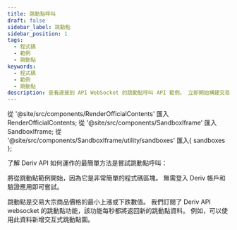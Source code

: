 ```yaml
---
title: 跳動點呼叫
draft: false
sidebar_label: 跳動點
sidebar_position: 1
tags:
  - 程式碼
  - 範例
  - 跳動點
keywords:
  - 程式碼
  - 範例
  - 跳動點
description: 查看連接到 API WebSocket 的跳動點呼叫 API 範例。 立即開始構建交易應用程式！
---
```


從 '@site/src/components/RenderOfficialContents' 匯入 RenderOfficialContents;
從 '@site/src/components/SandboxIframe' 匯入 SandboxIframe;
從 '@site/src/components/SandboxIframe/utility/sandboxes' 匯入{ sandboxes };

<RenderOfficialContents>
  <p>了解 Deriv API 如何運作的最簡單方法是嘗試跳動點呼叫：
</RenderOfficialContents>

<SandboxIframe sandbox={sandboxes.ticks} />

<RenderOfficialContents>
  <p>將從跳動點範例開始，因為它是非常簡單的程式碼區塊。 無需登入 Deriv 帳戶和驗證應用即可嘗試。</p>
</RenderOfficialContents>

<RenderOfficialContents>
  <p>跳動點是交易大宗商品價格的最小上漲或下跌數值。 我們訂閱了 Deriv API websocket 的跳動點功能，該功能每秒都將返回新的跳動點資料。 例如，可以使用此資料新增交互式跳動點圖。</p>
</RenderOfficialContents>
